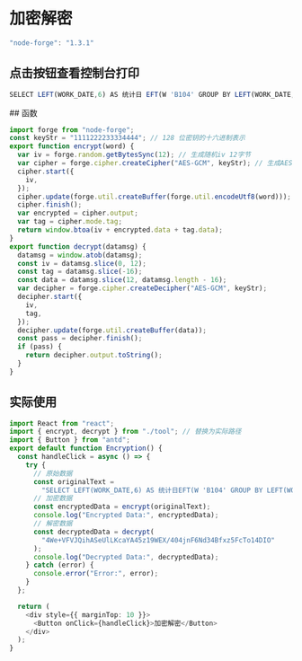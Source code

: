 # 加密解密

```js filename="使用 forge" copy
"node-forge": "1.3.1"
```

## 点击按钮查看控制台打印

```js filename="原始数据"  copy
SELECT LEFT(WORK_DATE,6) AS 统计日 EFT(W 'B104' GROUP BY LEFT(WORK_DATE,6) ORDER BY LEFT(WORK_DATE,6) DESC
```


<Encryption />
## 函数

```ts filename="components/encryption/tool.ts" copy
import forge from "node-forge";
const keyStr = "1111222233334444"; // 128 位密钥的十六进制表示
export function encrypt(word) {
  var iv = forge.random.getBytesSync(12); // 生成随机iv 12字节
  var cipher = forge.cipher.createCipher("AES-GCM", keyStr); // 生成AES-GCM模式的cipher对象 并传入密钥
  cipher.start({
    iv,
  });
  cipher.update(forge.util.createBuffer(forge.util.encodeUtf8(word)));
  cipher.finish();
  var encrypted = cipher.output;
  var tag = cipher.mode.tag;
  return window.btoa(iv + encrypted.data + tag.data);
}
export function decrypt(datamsg) {
  datamsg = window.atob(datamsg);
  const iv = datamsg.slice(0, 12);
  const tag = datamsg.slice(-16);
  const data = datamsg.slice(12, datamsg.length - 16);
  var decipher = forge.cipher.createDecipher("AES-GCM", keyStr);
  decipher.start({
    iv,
    tag,
  });
  decipher.update(forge.util.createBuffer(data));
  const pass = decipher.finish();
  if (pass) {
    return decipher.output.toString();
  }
}
```

## 实际使用

```ts filename="components/encryption/index.tsx" copy
import React from "react";
import { encrypt, decrypt } from "./tool"; // 替换为实际路径
import { Button } from "antd";
export default function Encryption() {
  const handleClick = async () => {
    try {
      // 原始数据
      const originalText =
        "SELECT LEFT(WORK_DATE,6) AS 统计日EFT(W 'B104' GROUP BY LEFT(WORK_DATE,6) ORDER BY LEFT(WORK_DATE,6) DESC";
      // 加密数据
      const encryptedData = encrypt(originalText);
      console.log("Encrypted Data:", encryptedData);
      // 解密数据
      const decryptedData = decrypt(
        "4We+VFVJQihASeUlLKcaYA45z19WEX/404jnF6Nd34Bfxz5FcTo14DIO"
      );
      console.log("Decrypted Data:", decryptedData);
    } catch (error) {
      console.error("Error:", error);
    }
  };

  return (
    <div style={{ marginTop: 10 }}>
      <Button onClick={handleClick}>加密解密</Button>
    </div>
  );
}
```
